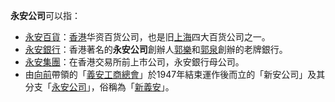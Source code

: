 '''永安公司'''可以指：
*[[永安百貨|永安百貨]]：[[香港|香港]]华资百货公司，也是旧[[上海|上海]]四大百货公司之一。
*[[永安銀行|永安銀行]]：香港著名的'''永安公司'''創辦人[[郭乐|郭樂]]和[[郭泉_(商人)|郭泉]]創辦的老牌銀行。
*[[永安集團|永安集團]]：在香港交易所前上市公司，永安銀行母公司。
*由[[向前|向前]]帶領的「[[義安工商總會|義安工商總會]]」於1947年結束運作後而立的「新安公司」及其分支「[[永安公司_(新義安)|永安公司]]」，俗稱為「[[新義安|新義安]]」。

{{Disambig|cat=组织机构消歧义}}
